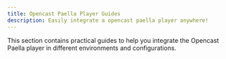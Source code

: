 ```yaml
---
title: Opencast Paella Player Guides
description: Easily integrate a opencast paella player anywhere!
---
```




This section contains practical guides to help you integrate the Opencast Paella player in different environments and configurations.


<LinkCard 
	title="Engage Example" 
	description="Learn how to integrate the Paella player in an Opencast Engage installation. This guide will show you the necessary steps to configure and customize the player in the Engage environment."
	href="guides/engage/"
/>

<LinkCard 
	title="Web Component" 
	description="Discover how to use the Paella player as a custom Web Component. This guide covers the implementation of the `&lt; paella-opencast-player &gt;` element in any web page."
	href="guides/web-component/"
/>
